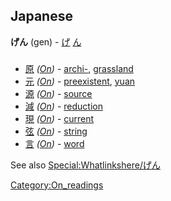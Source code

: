 == Japanese ==
'''げん''' (gen) - [[げ]] [[ん]]

=== {{Furigana}} ===
* [[原]] ''([[:Category:On readings|On]])'' - [[archi-]], [[grassland]]
* [[元]] ''([[:Category:On readings|On]])'' - [[preexistent]], [[yuan]]
* [[源]] ''([[:Category:On readings|On]])'' - [[source]]
* [[減]] ''([[:Category:On readings|On]])'' - [[reduction]]
* [[現]] ''([[:Category:On readings|On]])'' - [[current]]
* [[弦]] ''([[:Category:On readings|On]])'' - [[string]]
* [[言]] ''([[:Category:On readings|On]])'' - [[word]]
See also [[Special:Whatlinkshere/げん]]

[[Category:On_readings]]
